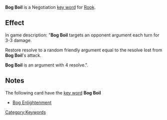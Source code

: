 '''Bog Boil''' is a Negotiation [[Key Words|key word]] for [[Rook]].

==Effect==
In game description: "'''Bog Boil''' targets an opponent argument each turn for 3-3 damage.

Restore resolve to a random friendly argument equal to the resolve lost from '''Bog Boil''''s attack.

'''Bog Boil''' is an argument with 4 resolve.".

==Notes==
The following card have the [[Key Words|key word]] '''Bog Boil'''
* [[Bog Enlightenment]]


[[Category:Keywords]]